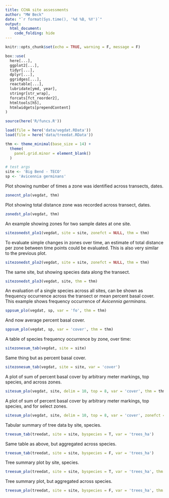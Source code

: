 ```yaml
---
title: CCHA site assessments
author: "MW Beck"
date: "`r format(Sys.time(), '%d %B, %Y')`"
output: 
  html_document:
    code_folding: hide
---
```


```r
knitr::opts_chunk$set(echo = TRUE, warning = F, message = F)

box::use(
  here[...], 
  ggplot2[...], 
  tidyr[...],
  dplyr[...], 
  ggridges[...],
  reactable[...],
  lubridate[ymd, year], 
  stringr[str_wrap],
  forcats[fct_reorder2], 
  htmltools[h5], 
  htmlwidgets[prependContent]
)

source(here('R/funcs.R'))

load(file = here('data/vegdat.RData'))
load(file = here('data/treedat.RData'))

thm <- theme_minimal(base_size = 14) + 
  theme(
    panel.grid.minor = element_blank() 
  )

# test args
site <- 'Big Bend - TECO'
sp <- 'Avicennia germinans'
```

Plot showing number of times a zone was identified across transects, dates.

```r
zonecnt_plo(vegdat, thm)
```

Plot showing total distance zone was recorded across transect, dates.

```r
zonedst_plo(vegdat, thm)
```

An example showing zones for two sample dates at one site. 

```r
sitezonedst_plo1(vegdat, site = site, zonefct = NULL, thm = thm)
```

To evaluate simple changes in zones over time, an estimate of total distance per zone between time points could be evaluated.  This is also very similar to the previous plot.

```r
sitezonedst_plo2(vegdat, site = site, zonefct = NULL, thm = thm)
```

The same site, but showing species data along the transect.

```r
sitezonedst_plo3(vegdat, site, thm = thm)
```

An evaluation of a single species across all sites, can be shown as frequency occurrence across the transect or mean percent basal cover. This example shows frequency occurrence of *Avicennia germinans*. 

```r
sppsum_plo(vegdat, sp, var = 'fo', thm = thm)
```

And now average percent basal cover. 

```r
sppsum_plo(vegdat, sp, var = 'cover', thm = thm)
```

A table of species frequency occurrence by zone, over time: 

```r
sitezonesum_tab(vegdat, site = site)
```

Same thing but as percent basal cover.

```r
sitezonesum_tab(vegdat, site = site, var = 'cover')
```

A plot of sum of percent basal cover by arbitrary meter markings, top species, and across zones.

```r
sitesum_plo(vegdat, site, delim = 10, top = 8, var = 'cover', thm = thm)
```

A plot of sum of percent basal cover by arbitrary meter markings, top species, and for select zones.

```r
sitesum_plo(vegdat, site, delim = 10, top = 8, var = 'cover', zonefct = c('A: Mangrove Fringe', 'G: Coastal Upland'), thm = thm)
```

Tabular summary of tree data by site, species.

```r
treesum_tab(treedat, site = site, byspecies = T, var = 'trees_ha')
```

Same table as above, but aggregated across species.

```r
treesum_tab(treedat, site = site, byspecies = F, var = 'trees_ha')
```

Tree summary plot by site, species.

```r
treesum_plo(treedat, site = site, byspecies = T, var = 'trees_ha', thm = thm)
```

Tree summary plot, but aggregated across species.

```r
treesum_plo(treedat, site = site, byspecies = F, var = 'trees_ha', thm = thm)
```
